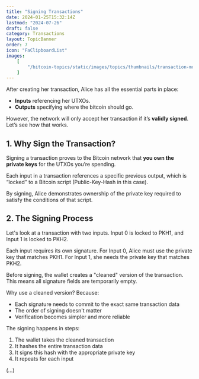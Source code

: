 ```yaml
---
title: "Signing Transactions"
date: 2024-01-25T15:32:14Z
lastmod: "2024-07-26"
draft: false
category: Transactions
layout: TopicBanner
order: 7
icon: "FaClipboardList"
images:
    [
        "/bitcoin-topics/static/images/topics/thumbnails/transaction-module/signing-tx.webp"
    ]
---
```


After creating her transaction, Alice has all the essential parts in place:

-   **Inputs** referencing her UTXOs.
-   **Outputs** specifying where the bitcoin should go.

However, the network will only accept her transaction if it’s **validly signed**. Let’s see how that works.

<div className="dark:hidden w-full rounded-lg">
    <SvgDisplay
        src="/bitcoin-topics/static/images/topics/transactions/transaction3.svg"
        width="100%"
        height="auto"
    />
</div>
<div className="hidden dark:block w-full rounded-lg">
    <SvgDisplay
        src="/bitcoin-topics/static/images/topics/transactions/transaction3.svg"
        width="100%"
        height="auto"
    />
</div>

## 1. Why Sign the Transaction?

Signing a transaction proves to the Bitcoin network that **you own the private keys** for the UTXOs you’re spending.

Each input in a transaction references a specific previous output, which is “locked” to a Bitcoin script (Public-Key-Hash in this case).

<div className="dark:hidden w-full rounded-lg">
    <SvgDisplay
        src="/bitcoin-topics/static/images/topics/transactions/signature2.svg"
        width="100%"
        height="auto"
    />
</div>
<div className="hidden dark:block w-full rounded-lg">
    <SvgDisplay
        src="/bitcoin-topics/static/images/topics/transactions/signature2.svg"
        width="100%"
        height="auto"
    />
</div>

By signing, Alice demonstrates ownership of the private key required to satisfy the conditions of that script.

## 2. The Signing Process

Let's look at a transaction with two inputs. Input 0 is locked to PKH1, and Input 1 is locked to PKH2.

Each input requires its own signature. For Input 0, Alice must use the private key that matches PKH1. For Input 1, she needs the private key that matches PKH2.

Before signing, the wallet creates a "cleaned" version of the transaction. This means all signature fields are temporarily empty.

Why use a cleaned version? Because:

-   Each signature needs to commit to the exact same transaction data
-   The order of signing doesn't matter
-   Verification becomes simpler and more reliable

The signing happens in steps:

1. The wallet takes the cleaned transaction
2. It hashes the entire transaction data
3. It signs this hash with the appropriate private key
4. It repeats for each input

(...)
